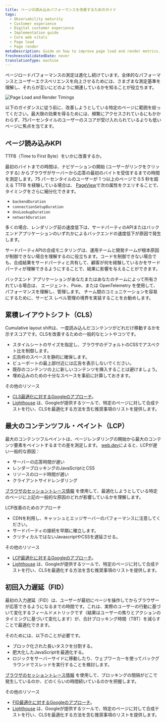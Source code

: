 ```yaml
---
title: ページの読み込みパフォーマンスを改善するためのガイド
tags:
  - Observability maturity
  - Customer experience
  - Digital customer experience
  - Implementation guide
  - Core web vitals
  - Page load
  - Page render
metaDescription: Guide on how to improve page load and render metrics.
freshnessValidatedDate: never
translationType: machine
---
```



ページロードパフォーマンスの測定は進化し続けています。全体的なパフォーマンスとユーザーエクスペリエンスを向上させるためには、さまざまな測定基準を理解し、それらが互いにどのように関連しているかを知ることが役立ちます。

<img
  title="Page Load and Render Timings"
  alt="Page Load and Render Timings"
  src={cxPageLoadRenderTimings}
/>

以下のガイダンスに従う前に、改善しようとしている特定のページに範囲を絞ってください。最大限の効果を得るためには、頻繁にアクセスされているにもかかわらず、75パーセンタイルのユーザーのスコアが受け入れられているよりも低いページに焦点を当てます。

## ページ読み込みKPI

TTFB（Time to First Byte）をいかに改善するか。

最初のバイトまでの時間は、ナビゲーションの開始 (ユーザーがリンクをクリックする) からブラウザがサーバーから応答の最初のバイトを受信するまでの時間を測定します。75 パーセンタイルのユーザーが 1 つ以上のページで 0.5 秒を超える TTFB を経験している場合は、 [PageView](/attribute-dictionary/?dataSource=Browser+agent&event=PageView)で次の属性をクエリすることで、タイミングをさらに細分化できます。

* `backendDuration`
* `connectionSetupDuration`
* `dnsLookupDuration`
* `networkDuration`

多くの場合、レンダリング前の速度低下は、サードパーティのAPIまたはバックエンドアプリケーションのいずれかによるバックエンドの速度低下が原因で発生します。

サードパーティAPIの合成モニタリングは、運用チームと開発チームが根本原因が制御できない場合を理解するのに役立ちます。コードを制御できない場合でも、合成結果をサードパーティと共有して、顧客が何を経験しているかをサードパーティが理解できるようにすることで、結果に影響を与えることができます。

バックエンド アプリケーションがあなたまたはあなたのチームによって所有されている場合は、 <InlinePopover type="apm"/>エージェント、Pixie、または OpenTelemetry を使用して、パフォーマンスを理解し、管理します。 チーム間のコミュニケーションを容易にするために、サービス レベル管理の境界を実装することをお勧めします。

## 累積レイアウトシフト（CLS）

Cumulative layout shiftは、一度読み込んだコンテンツがどれだけ移動するかを示すスコアです。CLSを改善するための一般的なヒントやコツです。

* スタイルシートのサイズを指定し、ブラウザのデフォルトのCSSでアスペクト比を制御します。
* 広告枠のスペースを静的に確保します。
* ビューポートの最上部付近には広告を表示しないでください。
* 既存のコンテンツの上に新しいコンテンツを挿入することは避けましょう。
* 埋め込みのための十分なスペースを事前に計算しておきます。

その他のリソース

* [CLS最適化に対するGoogleのアプローチ](https://web.dev/optimize-cls/)。
* [Lighthouse](https://developers.google.com/web/tools/lighthouse) は、Googleが提供するツールで、特定のページに対して合成テストを行い、CLSを最適化する方法を含む推奨事項のリストを提供します。

## 最大のコンテンツフル・ペイント（LCP）

最大のコンテンツフルペイントは、ページレンダリングの開始から最大のコンテンツ要素をペイントするまでの差を測定します。 [web.dev](https://web.dev)によると、LCPが遅い一般的な原因：

* サーバーの応答時間が遅い
* レンダーブロッキングのJavaScriptとCSS
* リソースのロード時間が遅い
* クライアントサイドレンダリング

[ブラウザのセッショントレース情報](/docs/browser/browser-monitoring/browser-pro-features/session-traces-explore-webpages-life-cycle/) を使用して、最適化しようとしている特定のページに上記の一般的な原因のどれが影響しているかを理解します。

LCP改善のためのアプローチ

* CDNを利用し、キャッシュとエッジサーバーのパフォーマンスに注意してください。
* サードパーティの接続を早期に確立します。
* クリティカルではないJavascriptやCSSを遅延させる。

その他のリソース

* [LCP最適化に対するGoogleのアプローチ](https://web.dev/optimize-lcp/)。
* [Lighthouse](https://developers.google.com/web/tools/lighthouse) は、Googleが提供するツールで、特定のページに対して合成テストを行い、CLSを最適化する方法を含む推奨事項のリストを提供します。

## 初回入力遅延（FID）

最初の入力遅延（FID）は、ユーザーが最初にページを操作してからブラウザーが応答できるようになるまでの時間です。これは、実際のユーザーの行動に基づいて変化するフィールドメトリックです（結果はユーザーの焦りとアクションのタイミングに基づいて変化します）が、合計ブロッキング時間（TBT）を減らすことで最適化できます。

そのためには、以下のことが必要です。

* ブロック化された長いタスクを分割する。
* 肥大化したJavaScriptを最適化する。
* ロジックをサーバーサイドに移動したり、ウェブワーカーを使ってバックグラウンドでスレッドを実行することを検討します。

[ブラウザのセッショントレース情報](/docs/browser/browser-monitoring/browser-pro-features/session-traces-explore-webpages-life-cycle/) を使用して、ブロッキングの間隔がどこで発生しているのか、どのくらいの時間続いているのかを把握します。

その他のリソース

* [FID最適化に対するGoogleのアプローチ](https://web.dev/optimize-fid/)。
* [Lighthouse](https://developers.google.com/web/tools/lighthouse) は、Googleが提供するツールで、特定のページに対して合成テストを行い、CLSを最適化する方法を含む推奨事項のリストを提供します。